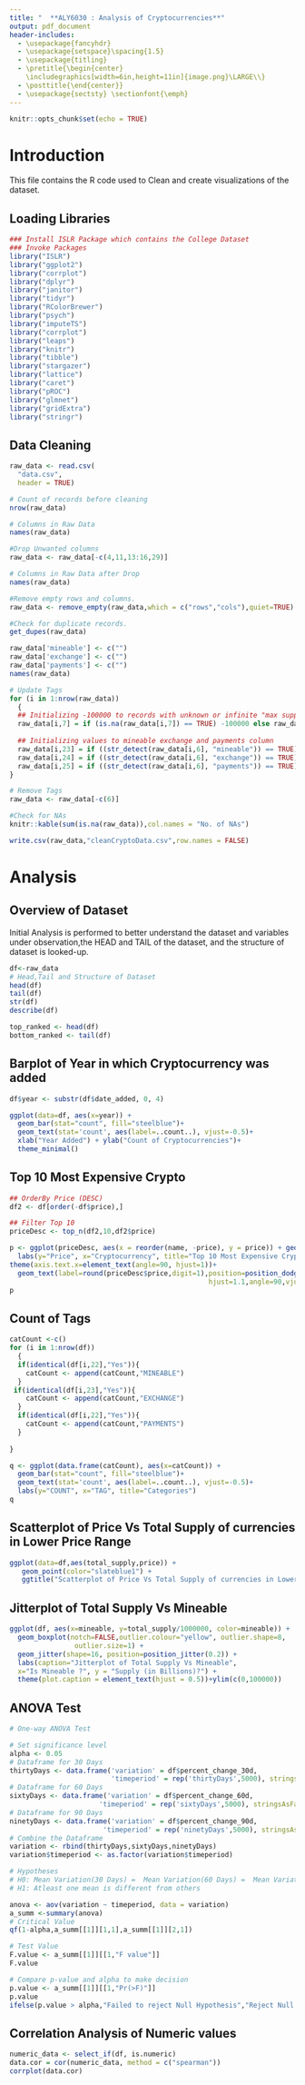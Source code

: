 ```yaml
---
title: "  **ALY6030 : Analysis of Cryptocurrencies**"
output: pdf_document
header-includes:
  - \usepackage{fancyhdr}
  - \usepackage{setspace}\spacing{1.5}
  - \usepackage{titling}
  - \pretitle{\begin{center}
    \includegraphics[width=6in,height=11in]{image.png}\LARGE\\}
  - \posttitle{\end{center}}
  - \usepackage{sectsty} \sectionfont{\emph}
---
```

\begin{centering}
\vspace{1cm}
\Large
{\bf Professor : Dr.Hema Seshadri} \\
\vspace{.75cm}
\large
{\bf Submitted By : Sharon Appoline Rosary and David Joseph Johnson} \\
\vspace{.75cm}
{\bf 05/17/2022 } \\
\end{centering}
\newpage
\tableofcontents
\newpage

```r
knitr::opts_chunk$set(echo = TRUE)
```

# Introduction

This file contains the R code used to Clean and create visualizations of the dataset.


## Loading Libraries

```r
### Install ISLR Package which contains the College Dataset
### Invoke Packages
library("ISLR")
library("ggplot2")
library("corrplot")
library("dplyr")
library("janitor")
library("tidyr")
library("RColorBrewer")
library("psych")
library("imputeTS")
library("corrplot")
library("leaps")
library("knitr")
library("tibble")
library("stargazer")
library("lattice")
library("caret")
library("pROC")
library("glmnet")
library("gridExtra")
library("stringr")
```

## Data Cleaning
```r
raw_data <- read.csv(
  "data.csv",
  header = TRUE)

# Count of records before cleaning
nrow(raw_data)

# Columns in Raw Data
names(raw_data)

#Drop Unwanted columns
raw_data <- raw_data[-c(4,11,13:16,29)]

# Columns in Raw Data after Drop
names(raw_data)

#Remove empty rows and columns.
raw_data <- remove_empty(raw_data,which = c("rows","cols"),quiet=TRUE)

#Check for duplicate records.
get_dupes(raw_data)

raw_data['mineable'] <- c("")
raw_data['exchange'] <- c("")
raw_data['payments'] <- c("")
names(raw_data)

# Update Tags
for (i in 1:nrow(raw_data))
  {
  ## Initializing -100000 to records with unknown or infinite "max supply"
  raw_data[i,7] = if (is.na(raw_data[i,7]) == TRUE) -100000 else raw_data[i,7]  
  
  ## Initializing values to mineable exchange and payments column
  raw_data[i,23] = if ((str_detect(raw_data[i,6], "mineable")) == TRUE) 'Yes' else 'No'
  raw_data[i,24] = if ((str_detect(raw_data[i,6], "exchange")) == TRUE) 'Yes' else 'No'
  raw_data[i,25] = if ((str_detect(raw_data[i,6], "payments")) == TRUE) 'Yes' else 'No'
}

# Remove Tags
raw_data <- raw_data[-c(6)]

#Check for NAs
knitr::kable(sum(is.na(raw_data)),col.names = "No. of NAs")

write.csv(raw_data,"cleanCryptoData.csv",row.names = FALSE)
```

# Analysis

## Overview of Dataset

Initial Analysis is performed to better understand the dataset and variables under observation,the HEAD and TAIL of the dataset, and the structure of dataset is looked-up.

```r
df<-raw_data
# Head,Tail and Structure of Dataset
head(df)
tail(df)
str(df)
describe(df)

top_ranked <- head(df)
bottom_ranked <- tail(df)
```

## Barplot of Year in which Cryptocurrency was added
```r

df$year <- substr(df$date_added, 0, 4)

ggplot(data=df, aes(x=year)) +
  geom_bar(stat="count", fill="steelblue")+
  geom_text(stat='count', aes(label=..count..), vjust=-0.5)+
  xlab("Year Added") + ylab("Count of Cryptocurrencies")+
  theme_minimal()


```


## Top 10 Most Expensive Crypto

```r



## OrderBy Price (DESC)
df2 <- df[order(-df$price),]

## Filter Top 10
priceDesc <- top_n(df2,10,df2$price)

p <- ggplot(priceDesc, aes(x = reorder(name, -price), y = price)) + geom_bar(stat="identity", color='skyblue',fill='steelblue') +
  labs(y="Price", x="Cryptocurrency", title="Top 10 Most Expensive Crypto")+
theme(axis.text.x=element_text(angle=90, hjust=1))+ 
  geom_text(label=round(priceDesc$price,digit=1),position=position_dodge(width=0.3),
                                                 hjust=1.1,angle=90,vjust=1)
p
```


## Count of Tags

```r
catCount <-c()
for (i in 1:nrow(df))
  {
  if(identical(df[i,22],"Yes")){
    catCount <- append(catCount,"MINEABLE")
  }
 if(identical(df[i,23],"Yes")){
    catCount <- append(catCount,"EXCHANGE")
  }
  if(identical(df[i,22],"Yes")){
    catCount <- append(catCount,"PAYMENTS")
  }
  
}

q <- ggplot(data.frame(catCount), aes(x=catCount)) +
  geom_bar(stat="count", fill="steelblue")+
  geom_text(stat='count', aes(label=..count..), vjust=-0.5)+
  labs(y="COUNT", x="TAG", title="Categories")
q
```


## Scatterplot of Price Vs Total Supply of currencies in Lower Price Range

```r

ggplot(data=df,aes(total_supply,price)) +
   geom_point(color="slateblue1") + 
   ggtitle("Scatterplot of Price Vs Total Supply of currencies in Lower Price Range") + labs(y="Price",x= "total_supply")+ ylim(c(0,1000)) + xlim(c(0,500000))

```

## Jitterplot of Total Supply Vs Mineable

```r


ggplot(df, aes(x=mineable, y=total_supply/1000000, color=mineable)) + 
  geom_boxplot(notch=FALSE,outlier.colour="yellow", outlier.shape=8,
                outlier.size=1) +
  geom_jitter(shape=16, position=position_jitter(0.2)) +
  labs(caption="Jitterplot of Total Supply Vs Mineable",
  x="Is Mineable ?", y = "Supply (in Billions)?") +
  theme(plot.caption = element_text(hjust = 0.5))+ylim(c(0,100000))


```

## ANOVA Test

```r

# One-way ANOVA Test

# Set significance level
alpha <- 0.05
# Dataframe for 30 Days
thirtyDays <- data.frame('variation' = df$percent_change_30d,
                         'timeperiod' = rep('thirtyDays',5000), stringsAsFactors = FALSE)
# Dataframe for 60 Days
sixtyDays <- data.frame('variation' = df$percent_change_60d,
                      'timeperiod' = rep('sixtyDays',5000), stringsAsFactors = FALSE)
# Dataframe for 90 Days
ninetyDays <- data.frame('variation' = df$percent_change_90d,
                       'timeperiod' = rep('ninetyDays',5000), stringsAsFactors = FALSE)
# Combine the Dataframe
variation <- rbind(thirtyDays,sixtyDays,ninetyDays)
variation$timeperiod <- as.factor(variation$timeperiod)

# Hypotheses
# H0: Mean Variation(30 Days) =  Mean Variation(60 Days) =  Mean Variation(90 Days)
# H1: Atleast one mean is different from others

anova <- aov(variation ~ timeperiod, data = variation)
a_summ <-summary(anova)
# Critical Value
qf(1-alpha,a_summ[[1]][1,1],a_summ[[1]][2,1])

# Test Value
F.value <- a_summ[[1]][[1,"F value"]]
F.value

# Compare p-value and alpha to make decision
p.value <- a_summ[[1]][[1,"Pr(>F)"]]
p.value
ifelse(p.value > alpha,"Failed to reject Null Hypothesis","Reject Null Hypothesis")
```

## Correlation Analysis of Numeric values

```r
numeric_data <- select_if(df, is.numeric) 
data.cor = cor(numeric_data, method = c("spearman"))
corrplot(data.cor)

```


